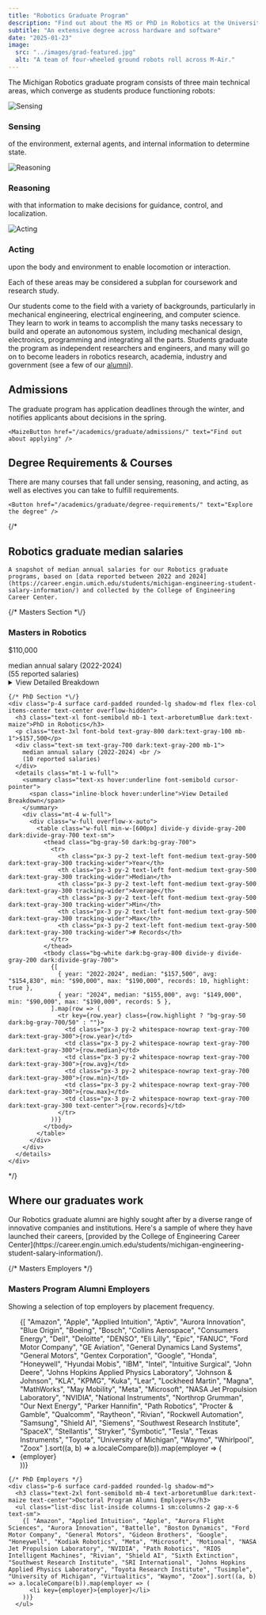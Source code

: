 ```yaml
---
title: "Robotics Graduate Program"
description: "Find out about the MS or PhD in Robotics at the University of Michigan."
subtitle: "An extensive degree across hardware and software"
date: "2025-01-23"
image:
  src: "../images/grad-featured.jpg"
  alt: "A team of four-wheeled ground robots roll across M-Air."
---
```



The Michigan Robotics graduate program consists of <span class="text-arboretumBlue dark:text-maize font-semibold">three main technical areas</span>, which converge as students produce functioning robots:

<div class="grid grid-cols-1 md:grid-cols-3 gap-4">
  <div class="flex flex-col items-center surface card-padded border-l-2 border-maize dark:border-arboretumBlue">
    <Image src={sensing} alt="Sensing" class="mt-0 h-64 w-full object-cover rounded-sm" />
    <div class="w-full">
      <h3 class="text-arboretumBlue dark:text-maize text-xl my-2 font-semibold mt-2">Sensing</h3>
      <p class="text-left">of the environment, external agents, and internal information to determine state.</p>
    </div>
  </div>

  <div class="flex flex-col items-center surface card-padded rounded-md p-4 pb-2 border-l-2 border-maize dark:border-arboretumBlue">
    <Image src={reasoning} alt="Reasoning" class="mt-0 h-64 w-full object-cover rounded-sm" />
    <div class="w-full">
      <h3 class="text-arboretumBlue dark:text-maize text-xl my-2 font-semibold mt-2">Reasoning</h3>
      <p class="text-left">with that information to make decisions for guidance, control, and localization.</p>
    </div>
  </div>

  <div class="flex flex-col items-center surface card-padded rounded-md p-4 pb-2 border-l-2 border-maize dark:border-arboretumBlue">
    <Image src={acting} alt="Acting" class="mt-0 h-64 w-full object-cover rounded-sm" />
    <div class="w-full">
      <h3 class="text-arboretumBlue dark:text-maize text-xl my-2 font-semibold mt-2">Acting</h3>
      <p class="text-left">upon the body and environment to enable locomotion or interaction.</p>
    </div>
  </div>
</div>

Each of these areas may be considered a subplan for coursework and research study.

Our students come to the field with a variety of backgrounds, particularly in mechanical engineering, electrical engineering, and computer science. They learn to work in teams to accomplish the many tasks necessary to build and operate an autonomous system, including mechanical design, electronics, programming and integrating all the parts. Students graduate the program as independent researchers and engineers, and many will go on to become leaders in robotics research, academia, industry and government (see a few of our [alumni](/people/alumni/)).

<TwoColumn>
  <div slot="left">
    <h2>Admissions</h2>
    The graduate program has application deadlines through the winter, and notifies applicants about decisions in the spring.

    <MaizeButton href="/academics/graduate/admissions/" text="Find out about applying" />


  </div>

  <div slot="right">
    <h2>Degree Requirements & Courses</h2>
    There are many courses that fall under sensing, reasoning, and acting, as well as electives you can take to fulfill requirements.

    <Button href="/academics/graduate/degree-requirements/" text="Explore the degree" />
  
  </div>
</TwoColumn>

<YouTubeGallery playlistId="PLdPQZLMHRjDLkdgDCGbxR9pc8XlAyZsZQ" showDate={false} title="Robotics graduate program highlights" />

{/* 
<div class="my-12">
  <h2>Robotics graduate median salaries</h2>

    A snapshot of median annual salaries for our Robotics graduate programs, based on [data reported between 2022 and 2024](https://career.engin.umich.edu/students/michigan-engineering-student-salary-information/) and collected by the College of Engineering Career Center.


  <div class="grid grid-cols-1 md:grid-cols-2 gap-6">
    {/* Masters Section *\/}
    <div class="p-4 surface card-padded rounded-lg shadow-md flex flex-col items-center text-center overflow-hidden">
      <h3 class="text-xl font-semibold mb-1 text-arboretumBlue dark:text-maize">Masters in Robotics</h3>
      <p class="text-3xl font-bold text-gray-800 dark:text-gray-100 mb-1">$110,000</p>
      <div class="text-sm text-gray-700 dark:text-gray-200 mb-1">
        median annual salary (2022-2024) <br />
        (55 reported salaries)
      </div>
      <details class="mt-1 w-full">
        <summary class="not-prose text-xs hover:underline font-semibold cursor-pointer">
          <span class="inline-block hover:underline">View Detailed Breakdown</span>
        </summary>
        <div class="mt-4 w-full">
          <div class="w-full overflow-x-auto">
            <table class="w-full min-w-[600px] divide-y divide-gray-200 dark:divide-gray-700 text-sm">
              <thead class="bg-gray-50 dark:bg-gray-700">
                <tr>
                  <th class="px-3 py-2 text-left font-medium text-gray-500 dark:text-gray-300 tracking-wider">Year</th>
                  <th class="px-3 py-2 text-left font-medium text-gray-500 dark:text-gray-300 tracking-wider">Median</th>
                  <th class="px-3 py-2 text-left font-medium text-gray-500 dark:text-gray-300 tracking-wider">Average</th>
                  <th class="px-3 py-2 text-left font-medium text-gray-500 dark:text-gray-300 tracking-wider">Min</th>
                  <th class="px-3 py-2 text-left font-medium text-gray-500 dark:text-gray-300 tracking-wider">Max</th>
                  <th class="px-3 py-2 text-left font-medium text-gray-500 dark:text-gray-300 tracking-wider"># Records</th>
                </tr>
              </thead>
              <tbody class="bg-white dark:bg-gray-800 divide-y divide-gray-200 dark:divide-gray-700">
                {[
                  { year: "2022-2024", median: "$110,000", avg: "$109,077", min: "$57,000", max: "$165,000", records: 55, highlight: true },
                  { year: "2024", median: "$120,000", avg: "$115,855", min: "$60,000", max: "$143,000", records: 19 },
                  { year: "2023", median: "$98,000", avg: "$103,950", min: "$78,000", max: "$165,000", records: 20 },
                  { year: "2022", median: "$110,000", avg: "$107,438", min: "$57,000", max: "$160,000", records: 16 },
                ].map(row => (
                  <tr key={row.year} class={row.highlight ? "bg-gray-50 dark:bg-gray-700/50" : ""}>
                    <td class="px-3 py-2 whitespace-nowrap text-gray-700 dark:text-gray-300">{row.year}</td>
                    <td class="px-3 py-2 whitespace-nowrap text-gray-700 dark:text-gray-300">{row.median}</td>
                    <td class="px-3 py-2 whitespace-nowrap text-gray-700 dark:text-gray-300">{row.avg}</td>
                    <td class="px-3 py-2 whitespace-nowrap text-gray-700 dark:text-gray-300">{row.min}</td>
                    <td class="px-3 py-2 whitespace-nowrap text-gray-700 dark:text-gray-300">{row.max}</td>
                    <td class="px-3 py-2 whitespace-nowrap text-gray-700 dark:text-gray-300 text-center">{row.records}</td>
                  </tr>
                ))}
              </tbody>
            </table>
          </div>
        </div>
      </details>
    </div>

    {/* PhD Section *\/}
    <div class="p-4 surface card-padded rounded-lg shadow-md flex flex-col items-center text-center overflow-hidden">
      <h3 class="text-xl font-semibold mb-1 text-arboretumBlue dark:text-maize">PhD in Robotics</h3>
      <p class="text-3xl font-bold text-gray-800 dark:text-gray-100 mb-1">$157,500</p>
      <div class="text-sm text-gray-700 dark:text-gray-200 mb-1">
        median annual salary (2022-2024) <br />
        (10 reported salaries)
      </div>
      <details class="mt-1 w-full">
        <summary class="text-xs hover:underline font-semibold cursor-pointer">
          <span class="inline-block hover:underline">View Detailed Breakdown</span>
        </summary>
        <div class="mt-4 w-full">
          <div class="w-full overflow-x-auto">
            <table class="w-full min-w-[600px] divide-y divide-gray-200 dark:divide-gray-700 text-sm">
              <thead class="bg-gray-50 dark:bg-gray-700">
                <tr>
                  <th class="px-3 py-2 text-left font-medium text-gray-500 dark:text-gray-300 tracking-wider">Year</th>
                  <th class="px-3 py-2 text-left font-medium text-gray-500 dark:text-gray-300 tracking-wider">Median</th>
                  <th class="px-3 py-2 text-left font-medium text-gray-500 dark:text-gray-300 tracking-wider">Average</th>
                  <th class="px-3 py-2 text-left font-medium text-gray-500 dark:text-gray-300 tracking-wider">Min</th>
                  <th class="px-3 py-2 text-left font-medium text-gray-500 dark:text-gray-300 tracking-wider">Max</th>
                  <th class="px-3 py-2 text-left font-medium text-gray-500 dark:text-gray-300 tracking-wider"># Records</th>
                </tr>
              </thead>
              <tbody class="bg-white dark:bg-gray-800 divide-y divide-gray-200 dark:divide-gray-700">
                {[
                  { year: "2022-2024", median: "$157,500", avg: "$154,830", min: "$90,000", max: "$190,000", records: 10, highlight: true },
                  { year: "2024", median: "$155,000", avg: "$149,000", min: "$90,000", max: "$190,000", records: 5 },
                ].map(row => (
                  <tr key={row.year} class={row.highlight ? "bg-gray-50 dark:bg-gray-700/50" : ""}>
                    <td class="px-3 py-2 whitespace-nowrap text-gray-700 dark:text-gray-300">{row.year}</td>
                    <td class="px-3 py-2 whitespace-nowrap text-gray-700 dark:text-gray-300">{row.median}</td>
                    <td class="px-3 py-2 whitespace-nowrap text-gray-700 dark:text-gray-300">{row.avg}</td>
                    <td class="px-3 py-2 whitespace-nowrap text-gray-700 dark:text-gray-300">{row.min}</td>
                    <td class="px-3 py-2 whitespace-nowrap text-gray-700 dark:text-gray-300">{row.max}</td>
                    <td class="px-3 py-2 whitespace-nowrap text-gray-700 dark:text-gray-300 text-center">{row.records}</td>
                  </tr>
                ))}
              </tbody>
            </table>
          </div>
        </div>
      </details>
    </div>
  </div>
</div>
*/}

  <h2>Where our graduates work</h2>
  <p>
    Our Robotics graduate alumni are highly sought after by a diverse range of innovative companies and institutions. Here's a sample of where they have launched their careers, [provided by the College of Engineering Career Center](https://career.engin.umich.edu/students/michigan-engineering-student-salary-information/).
  </p>

  <div class="grid grid-cols-1 md:grid-cols-2 gap-8 items-start">
    {/* Masters Employers */}
    <div class="p-6 surface card-padded rounded-lg shadow-md">
      <h3 class="text-2xl font-semibold mb-4 text-arboretumBlue dark:text-maize text-center">Masters Program Alumni Employers</h3>
      <p class="text-xs text-gray-800 dark:text-gray-200 text-center mb-3">Showing a selection of top employers by placement frequency.</p>
      <ul class="list-disc list-inside columns-2 sm:columns-3 gap-x-6 text-sm">
        {[ "Amazon", "Apple", "Applied Intuition", "Aptiv", "Aurora Innovation", "Blue Origin", "Boeing", "Bosch", "Collins Aerospace", "Consumers Energy", "Dell", "Deloitte", "DENSO", "Eli Lilly", "Epic", "FANUC", "Ford Motor Company", "GE Aviation", "General Dynamics Land Systems", "General Motors", "Gentex Corporation", "Google", "Honda", "Honeywell", "Hyundai Mobis", "IBM", "Intel", "Intuitive Surgical", "John Deere", "Johns Hopkins Applied Physics Laboratory", "Johnson & Johnson", "KLA", "KPMG", "Kuka", "Lear", "Lockheed Martin", "Magna", "MathWorks", "May Mobility", "Meta", "Microsoft", "NASA Jet Propulsion Laboratory", "NVIDIA", "National Instruments", "Northrop Grumman", "Our Next Energy", "Parker Hannifin", "Path Robotics", "Procter & Gamble", "Qualcomm", "Raytheon", "Rivian", "Rockwell Automation", "Samsung", "Shield AI", "Siemens", "Southwest Research Institute", "SpaceX", "Stellantis", "Stryker", "Symbotic", "Tesla", "Texas Instruments", "Toyota", "University of Michigan", "Waymo", "Whirlpool", "Zoox" ].sort((a, b) => a.localeCompare(b)).map(employer => (
          <li key={employer}>{employer}</li>
        ))}
      </ul>
    </div>

    {/* PhD Employers */}
    <div class="p-6 surface card-padded rounded-lg shadow-md">
      <h3 class="text-2xl font-semibold mb-4 text-arboretumBlue dark:text-maize text-center">Doctoral Program Alumni Employers</h3>
      <ul class="list-disc list-inside columns-1 sm:columns-2 gap-x-6 text-sm">
        {[ "Amazon", "Applied Intuition", "Apple", "Aurora Flight Sciences", "Aurora Innovation", "Battelle", "Boston Dynamics", "Ford Motor Company", "General Motors", "Gideon Brothers", "Google", "Honeywell", "Kodiak Robotics", "Meta", "Microsoft", "Motional", "NASA Jet Propulsion Laboratory", "NVIDIA", "Path Robotics", "RIOS Intelligent Machines", "Rivian", "Shield AI", "Sixth Extinction", "Southwest Research Institute", "SRI International", "Johns Hopkins Applied Physics Laboratory", "Toyota Research Institute", "Tusimple", "University of Michigan", "Virtualitics", "Waymo", "Zoox"].sort((a, b) => a.localeCompare(b)).map(employer => (
          <li key={employer}>{employer}</li>
        ))}
      </ul>
  </div>
</div>

